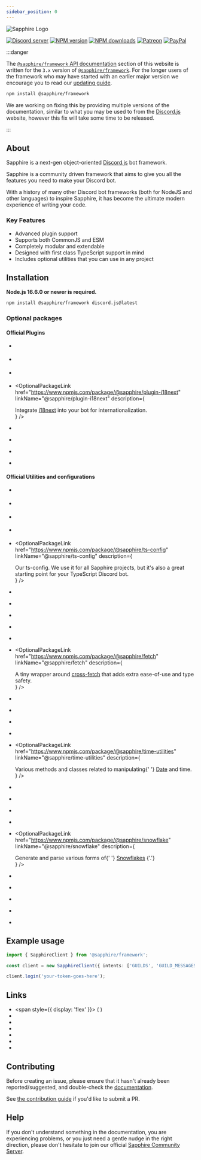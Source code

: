 ```yaml
---
sidebar_position: 0
---
```



<div style={{ textAlign: 'center' }}>

![Sapphire Logo](https://cdn.skyra.pw/gh-assets/sapphire-banner.png)

[![Discord server](https://img.shields.io/discord/737141877803057244?color=5865F2&logo=discord&logoColor=white)](https://sapphirejs.dev/discord)
[![NPM version](https://img.shields.io/npm/v/@sapphire/framework?color=crimson&label=NPM%20Version&logo=npm)](https://www.npmjs.com/package/@sapphire/framework)
[![NPM downloads](https://img.shields.io/npm/dt/@sapphire/framework.svg?label=NPM%20Downloads&logo=npm)](https://www.npmjs.com/package/@sapphire/framework)
[![Patreon](https://img.shields.io/badge/patreon-donate-brightgreen.svg?label=Patreon&logo=patreon&colorB=F96854&style=flat-square&link=https://sapphirejs.dev/patreon)](https://sapphirejs.dev/patreon)
[![PayPal](https://img.shields.io/badge/paypal-donate-brightgreen.svg?label=Paypal&logo=paypal&colorB=00457C&style=flat-square&link=https://sapphirejs.dev/paypal)](https://sapphirejs.dev/paypal)

</div>

:::danger

The [`@sapphire/framework` API documentation][frameworksdocs] section of this website is written for the `3.x` version
of [`@sapphire/framework`][saphfw]. For the longer users of the framework who may have started with an earlier major
version we encourage you to read our [updating guide][updating-guide].

```bash npm2yarn2pnpm
npm install @sapphire/framework
```

We are working on fixing this by providing multiple versions of the documentation, similar to what you may be used to
from the [Discord.js][djs] website, however this fix will take some time to be released.

:::

## About

Sapphire is a next-gen object-oriented [Discord.js][djs] bot framework.

Sapphire is a community driven framework that aims to give you all the features you need to make your Discord bot.

With a history of many other Discord bot frameworks (both for NodeJS and other languages) to inspire Sapphire, it has
become the ultimate modern experience of writing your code.

### Key Features

- Advanced plugin support
- Supports both CommonJS and ESM
- Completely modular and extendable
- Designed with first class TypeScript support in mind
- Includes optional utilities that you can use in any project

## Installation

**Node.js 16.6.0 or newer is required.**

```bash npm2yarn2pnpm
npm install @sapphire/framework discord.js@latest
```

### Optional packages

#### Official Plugins

- <OptionalPackageLink
    href="https://www.npmjs.com/package/@sapphire/plugin-api"
    linkName="@sapphire/plugin-api"
    description="Expose a REST API within the same process as your bot."
  />

- <OptionalPackageLink
    href="https://www.npmjs.com/package/@sapphire/plugin-editable-commands"
    linkName="@sapphire/plugin-editable-commands"
    description="Make it possible to edit your command messages and trigger new commands."
  />

- <OptionalPackageLink
    href="https://www.npmjs.com/package/@sapphire/plugin-hmr"
    linkName="@sapphire/plugin-hmr"
    description="Add hot module reloading for pieces."
  />

- <OptionalPackageLink
    href="https://www.npmjs.com/package/@sapphire/plugin-i18next"
    linkName="@sapphire/plugin-i18next"
    description={
      <div>
        Integrate <a href="https://www.i18next.com">i18next</a> into your bot for internationalization.
      </div>
    }
  />

- <OptionalPackageLink
    href="https://www.npmjs.com/package/@sapphire/plugin-logger"
    linkName="@sapphire/plugin-logger"
    description="Add beautiful stylized logging to your bot."
  />

- <OptionalPackageLink
    href="https://www.npmjs.com/package/@sapphire/plugin-pattern-commands"
    linkName="@sapphire/plugin-pattern-commands"
    description="Add support for pattern commands."
  />

- <OptionalPackageLink
    href="https://www.npmjs.com/package/@sapphire/plugin-scheduled-tasks"
    linkName="@sapphire/plugin-scheduled-tasks"
    description="Add support for Redis or Amazon SQS powered scheduled tasks."
  />

- <OptionalPackageLink
    href="https://www.npmjs.com/package/@sapphire/plugin-subcommands"
    linkName="@sapphire/plugin-subcommands"
    description="Add subcommands to your bot."
  />

#### Official Utilities and configurations

- <OptionalPackageLink
    href="https://www.npmjs.com/package/@sapphire/cli"
    linkName="@sapphire/cli"
    description="CLI to generate a new Sapphire bot or add components to your current one."
  />

- <OptionalPackageLink
    href="https://www.npmjs.com/package/@sapphire/shapeshift"
    linkName="@sapphire/shapeshift"
    description="Blazing fast input validation and transformation ⚡"
  />

- <OptionalPackageLink
    href="https://www.npmjs.com/package/@sapphire/utilities"
    linkName="@sapphire/utilities"
    description="A plethora of awesome utility functions that are more useful than you can probably imagine."
  />

- <OptionalPackageLink
    href="https://www.npmjs.com/package/@sapphire/result"
    linkName="@sapphire/result"
    description="A TypeScript port of Nightly Rust's Result and Option structs."
  />

- <OptionalPackageLink
    href="https://www.npmjs.com/package/@sapphire/ts-config"
    linkName="@sapphire/ts-config"
    description={
      <div>
        Our ts-config. We use it for all Sapphire projects, but it's also a great starting point for your TypeScript
        Discord bot.
      </div>
    }
  />

- <OptionalPackageLink
    href="https://www.npmjs.com/package/@sapphire/discord-utilities"
    linkName="@sapphire/discord-utilities"
    description="Useful utilities for any JavaScript/TypeScript based Discord bot."
  />

- <OptionalPackageLink
    href="https://www.npmjs.com/package/@sapphire/discord.js-utilities"
    linkName="@sapphire/discord.js-utilities"
    description="Useful utilities for a bot using Discord.JS such as paginated responses, type checks and prompts."
  />

- <OptionalPackageLink
    href="https://www.npmjs.com/package/@sapphire/lexure"
    linkName="@sapphire/lexure"
    description="Parser and utilities for non-technical user input."
  />

- <OptionalPackageLink
    href="https://www.npmjs.com/package/@sapphire/node-utilities"
    linkName="@sapphire/node-utilities"
    description="Node specific JavaScript utilities for the Sapphire Community."
  />

- <OptionalPackageLink
    href="https://www.npmjs.com/package/@sapphire/decorators"
    linkName="@sapphire/decorators"
    description="Awesome decorators that let you write cleaner code."
  />

- <OptionalPackageLink
    href="https://www.npmjs.com/package/@sapphire/fetch"
    linkName="@sapphire/fetch"
    description={
      <div>
        A tiny wrapper around <a href="https://npmjs.com/package/cross-fetch">cross-fetch</a>
        that adds extra ease-of-use and type safety.
      </div>
    }
  />

- <OptionalPackageLink
    href="https://www.npmjs.com/package/@sapphire/cron"
    linkName="@sapphire/cron"
    description="A cron utility library for JavaScript."
  />

- <OptionalPackageLink
    href="https://www.npmjs.com/package/@sapphire/duration"
    linkName="@sapphire/duration"
    description="A time duration utility library for JavaScript."
  />

- <OptionalPackageLink
    href="https://www.npmjs.com/package/@sapphire/timer-manager"
    linkName="@sapphire/timer-manager"
    description="A timer manager utility library for JavaScript."
  />

- <OptionalPackageLink
    href="https://www.npmjs.com/package/@sapphire/timestamp"
    linkName="@sapphire/timestamp"
    description="A timestamp utility library for JavaScript."
  />

- <OptionalPackageLink
    href="https://www.npmjs.com/package/@sapphire/time-utilities"
    linkName="@sapphire/time-utilities"
    description={
      <div>
        Various methods and classes related to manipulating{' '}
        <a href="https://developer.mozilla.org/en-US/docs/Web/JavaScript/Reference/Global_Objects/Date">Date</a> and
        time.
      </div>
    }
  />

- <OptionalPackageLink
    href="https://www.npmjs.com/package/@sapphire/eslint-config"
    linkName="@sapphire/eslint-config"
    description="Our opinionated ESLint config that we use for all Sapphire projects."
  />

- <OptionalPackageLink
    href="https://www.npmjs.com/package/@sapphire/prettier-config"
    linkName="@sapphire/prettier-config"
    description="Our opinionated Prettier config that we use for all Sapphire projects."
  />

- <OptionalPackageLink
    href="https://www.npmjs.com/package/@sapphire/event-iterator"
    linkName="@sapphire/event-iterator"
    description="Turn your event emitter events into async iterators."
  />

- <OptionalPackageLink
    href="https://www.npmjs.com/package/@sapphire/ratelimits"
    linkName="@sapphire/ratelimits"
    description="Handle ratelimits with efficient bucket strategies."
  />

- <OptionalPackageLink
    href="https://www.npmjs.com/package/@sapphire/snowflake"
    linkName="@sapphire/snowflake"
    description={
      <div>
        Generate and parse various forms of{' '}
        <a href="https://betterprogramming.pub/uuid-generation-snowflake-identifiers-unique-2aed8b1771bc">Snowflakes</a>
        {'.'}
      </div>
    }
  />

- <OptionalPackageLink
    href="https://www.npmjs.com/package/@sapphire/stopwatch"
    linkName="@sapphire/stopwatch"
    description="Accurately measure passing time with this stopwatch utility."
  />

- <OptionalPackageLink
    href="https://www.npmjs.com/package/@sapphire/type"
    linkName="@sapphire/type"
    description="A type detection utility leveraging NodeJS internals."
  />

- <OptionalPackageLink
    href="https://www.npmjs.com/package/@sapphire/async-queue"
    linkName="@sapphire/async-queue"
    description="Sequential asynchronous lock-based queue for promises."
  />

- <OptionalPackageLink
    href="https://www.npmjs.com/package/@sapphire/bitfield"
    linkName="@sapphire/bitfield"
    description="A bitfield utility library for JavaScript."
  />

- <OptionalPackageLink
    href="https://www.npmjs.com/package/@sapphire/phisherman"
    linkName="@sapphire/phisherman"
    description="Wrapper around phisherman to easily check and report domains."
  />

## Example usage

```typescript ts2esm2cjs|{3}|{3}
import { SapphireClient } from '@sapphire/framework';

const client = new SapphireClient({ intents: ['GUILDS', 'GUILD_MESSAGES'] });

client.login('your-token-goes-here');
```

## Links

- <span style={{ display: 'flex' }}>
    <SimpleLink href="https://sapphirejs.dev" linkName="Website" /> (
    <SimpleLink href="https://github.com/sapphiredev/website" linkName="source" noRightMargin />)
  </span>
- <SimpleLink href="/docs/General/Welcome" linkName="Documentation" />
- <SimpleLink href="/docs/Guide/getting-started/getting-started-with-sapphire" linkName="Guide" />
- <SimpleLink href="https://sapphirejs.dev/discord" linkName="Sapphire Discord Server" />
- <SimpleLink href="https://discord.gg/djs" linkName="Discord.js Discord server" />
- <SimpleLink href="https://discord.gg/discord-developers" linkName="Discord Developers Discord server" />
- <SimpleLink href="https://github.com/sapphiredev/" linkName="GitHub" />

## Contributing

Before creating an issue, please ensure that it hasn't already been reported/suggested, and double-check the
[documentation](https://sapphirejs.dev/docs/General/Welcome).

See [the contribution guide](https://github.com/sapphiredev/.github/blob/main/.github/CONTRIBUTING.md) if you'd like to
submit a PR.

## Help

If you don't understand something in the documentation, you are experiencing problems, or you just need a gentle nudge
in the right direction, please don't hesitate to join our official
[Sapphire Community Server](https://sapphirejs.dev/discord).

[frameworksdocs]: ../Documentation/api-framework/
[djs]: https://discord.js.org/
[saphfw]: https://github.com/sapphiredev/framework
[updating-guide]: ../Guide/getting-started/updating-from-v2-to-v3
